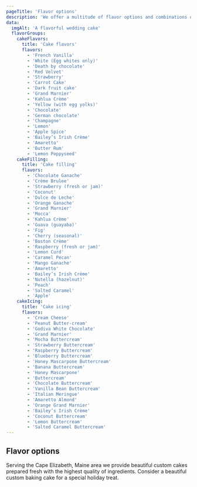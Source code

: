 ```yaml
---
pageTitle: 'Flavor options'
description: 'We offer a multitude of flavor options and combinations of cake, filling, and icing.'
data:
  imgAlt: 'A flavorful wedding cake'
  flavorGroups:
    cakeFlavors:
      title: 'Cake flavors'
      flavors:
        - 'French Vanilla'
        - 'White (Egg whites only)'
        - 'Death by chocolate'
        - 'Red Velvet'
        - 'Strawberry'
        - 'Carrot Cake'
        - 'Dark fruit cake'
        - 'Grand Marnier'
        - 'Kahlua Crème'
        - 'Yellow (with egg yolks)'
        - 'Chocolate'
        - 'German chocolate'
        - 'Champagne'
        - 'Lemon'
        - 'Apple Spice'
        - 'Bailey’s Irish Crème'
        - 'Amaretto'
        - 'Butter Rum'
        - 'Lemon Poppyseed'
    cakeFilling:
      title: 'Cake filling'
      flavors:
        - 'Chocolate Ganache'
        - 'Crème Brulee'
        - 'Strawberry (fresh or jam)'
        - 'Coconut'
        - 'Dulce de Leche'
        - 'Orange Ganache'
        - 'Grand Marnier'
        - 'Mocca'
        - 'Kahlua Crème'
        - 'Guava (guayaba)'
        - 'Fig'
        - 'Cherry (seasonal)'
        - 'Boston Crème'
        - 'Raspberry (fresh or jam)'
        - 'Lemon Curd'
        - 'Caramel Pecan'
        - 'Mango Ganache'
        - 'Amaretto'
        - 'Bailey’s Irish Crème'
        - 'Nutella (hazelnut)'
        - 'Peach'
        - 'Salted Caramel'
        - 'Apple'
    cakeIcing:
      title: 'Cake icing'
      flavors:
        - 'Cream Cheese'
        - 'Peanut Butter-cream'
        - 'Godiva White Chocolate'
        - 'Grand Marnier'
        - 'Mocha Buttercream'
        - 'Strawberry Buttercream'
        - 'Raspberry Buttercream'
        - 'Blueberry Buttercream'
        - 'Honey Mascarpone Buttercream'
        - 'Banana Buttercream'
        - 'Honey Mascarpone'
        - 'Buttercream'
        - 'Chocolate Buttercream'
        - 'Vanilla Bean Buttercream'
        - 'Italian Meringue'
        - 'Amaretto Almond'
        - 'Orange Grand Marnier'
        - 'Bailey’s Irish Crème'
        - 'Coconut Buttercream'
        - 'Lemon Buttercream'
        - 'Salted Caramel Buttercream'
---
```


## Flavor options

Serving the Cape Elizabeth, Maine area we provide beautiful custom cakes prepared fresh with the highest quality of ingredients. Consider a beautiful custom baking cake for a special holiday treat.
